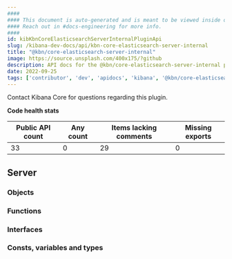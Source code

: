 ```yaml
---
####
#### This document is auto-generated and is meant to be viewed inside our experimental, new docs system.
#### Reach out in #docs-engineering for more info.
####
id: kibKbnCoreElasticsearchServerInternalPluginApi
slug: /kibana-dev-docs/api/kbn-core-elasticsearch-server-internal
title: "@kbn/core-elasticsearch-server-internal"
image: https://source.unsplash.com/400x175/?github
description: API docs for the @kbn/core-elasticsearch-server-internal plugin
date: 2022-09-25
tags: ['contributor', 'dev', 'apidocs', 'kibana', '@kbn/core-elasticsearch-server-internal']
---
```




Contact Kibana Core for questions regarding this plugin.

**Code health stats**

| Public API count  | Any count | Items lacking comments | Missing exports |
|-------------------|-----------|------------------------|-----------------|
| 33 | 0 | 29 | 0 |

## Server

### Objects
<DocDefinitionList data={kbnCoreElasticsearchServerInternalObj.server.objects}/>

### Functions
<DocDefinitionList data={kbnCoreElasticsearchServerInternalObj.server.functions}/>

### Interfaces
<DocDefinitionList data={kbnCoreElasticsearchServerInternalObj.server.interfaces}/>

### Consts, variables and types
<DocDefinitionList data={kbnCoreElasticsearchServerInternalObj.server.misc}/>

